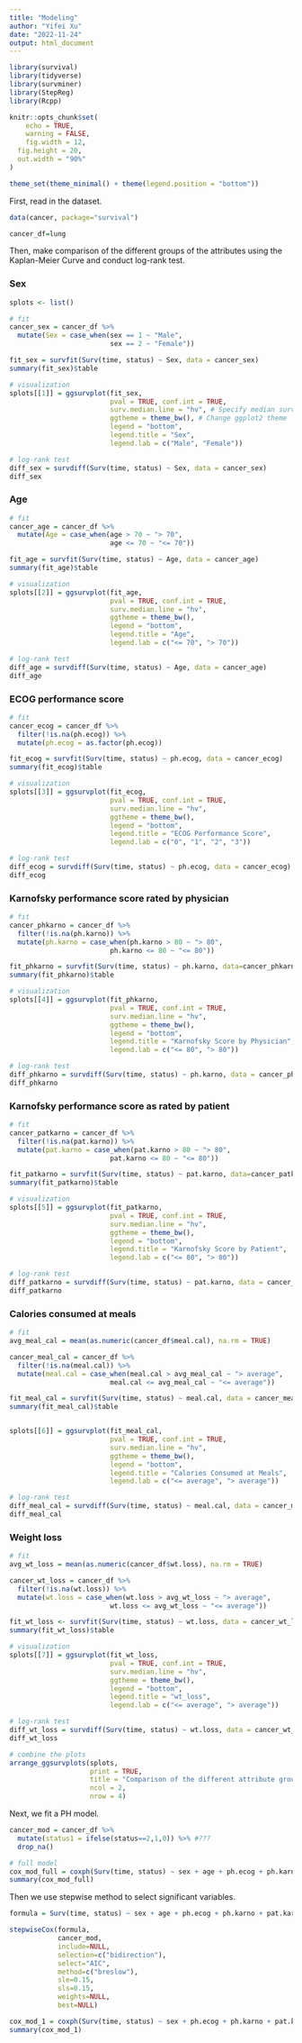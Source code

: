 ```yaml
---
title: "Modeling"
author: "Yifei Xu"
date: "2022-11-24"
output: html_document
---
```


```r
library(survival)
library(tidyverse)
library(survminer)
library(StepReg)
library(Rcpp)
```

```r
knitr::opts_chunk$set(
	echo = TRUE,
	warning = FALSE,
	fig.width = 12, 
  fig.height = 20,
  out.width = "90%"
)

theme_set(theme_minimal() + theme(legend.position = "bottom"))
```


First, read in the dataset.

```r
data(cancer, package="survival")

cancer_df=lung
```

Then, make comparison of the different groups of the attributes using the Kaplan-Meier Curve and conduct log-rank test.

### Sex
```r
splots <- list()

# fit
cancer_sex = cancer_df %>%
  mutate(Sex = case_when(sex == 1 ~ "Male",
                         sex == 2 ~ "Female")) 

fit_sex = survfit(Surv(time, status) ~ Sex, data = cancer_sex) 
summary(fit_sex)$table

# visualization
splots[[1]] = ggsurvplot(fit_sex,
                         pval = TRUE, conf.int = TRUE,
                         surv.median.line = "hv", # Specify median survival
                         ggtheme = theme_bw(), # Change ggplot2 theme
                         legend = "bottom", 
                         legend.title = "Sex",
                         legend.lab = c("Male", "Female"))

# log-rank test
diff_sex = survdiff(Surv(time, status) ~ Sex, data = cancer_sex) 
diff_sex
```

### Age
```r
# fit
cancer_age = cancer_df %>%
  mutate(Age = case_when(age > 70 ~ "> 70",
                         age <= 70 ~ "<= 70")) 

fit_age = survfit(Surv(time, status) ~ Age, data = cancer_age)
summary(fit_age)$table

# visualization
splots[[2]] = ggsurvplot(fit_age,
                         pval = TRUE, conf.int = TRUE,
                         surv.median.line = "hv", 
                         ggtheme = theme_bw(), 
                         legend = "bottom", 
                         legend.title = "Age",
                         legend.lab = c("<= 70", "> 70"))

# log-rank test
diff_age = survdiff(Surv(time, status) ~ Age, data = cancer_age) 
diff_age
```

### ECOG performance score

```r
# fit
cancer_ecog = cancer_df %>%
  filter(!is.na(ph.ecog)) %>%
  mutate(ph.ecog = as.factor(ph.ecog))

fit_ecog = survfit(Surv(time, status) ~ ph.ecog, data = cancer_ecog)
summary(fit_ecog)$table

# visualization
splots[[3]] = ggsurvplot(fit_ecog,
                         pval = TRUE, conf.int = TRUE,
                         surv.median.line = "hv", 
                         ggtheme = theme_bw(), 
                         legend = "bottom", 
                         legend.title = "ECOG Performance Score",
                         legend.lab = c("0", "1", "2", "3"))

# log-rank test
diff_ecog = survdiff(Surv(time, status) ~ ph.ecog, data = cancer_ecog) 
diff_ecog
```

### Karnofsky performance score rated by physician
```r
# fit
cancer_phkarno = cancer_df %>%
  filter(!is.na(ph.karno)) %>%
  mutate(ph.karno = case_when(ph.karno > 80 ~ "> 80",
                         ph.karno <= 80 ~ "<= 80")) 

fit_phkarno = survfit(Surv(time, status) ~ ph.karno, data=cancer_phkarno)
summary(fit_phkarno)$table

# visualization
splots[[4]] = ggsurvplot(fit_phkarno,
                         pval = TRUE, conf.int = TRUE,
                         surv.median.line = "hv", 
                         ggtheme = theme_bw(), 
                         legend = "bottom", 
                         legend.title = "Karnofsky Score by Physician",
                         legend.lab = c("<= 80", "> 80"))

# log-rank test
diff_phkarno = survdiff(Surv(time, status) ~ ph.karno, data = cancer_phkarno) 
diff_phkarno
```

### Karnofsky performance score as rated by patient
```r
# fit
cancer_patkarno = cancer_df %>%
  filter(!is.na(pat.karno)) %>%
  mutate(pat.karno = case_when(pat.karno > 80 ~ "> 80",
                         pat.karno <= 80 ~ "<= 80")) 

fit_patkarno = survfit(Surv(time, status) ~ pat.karno, data=cancer_patkarno)
summary(fit_patkarno)$table

# visualization
splots[[5]] = ggsurvplot(fit_patkarno,
                         pval = TRUE, conf.int = TRUE,
                         surv.median.line = "hv", 
                         ggtheme = theme_bw(), 
                         legend = "bottom", 
                         legend.title = "Karnofsky Score by Patient",
                         legend.lab = c("<= 80", "> 80"))

# log-rank test
diff_patkarno = survdiff(Surv(time, status) ~ pat.karno, data = cancer_patkarno) 
diff_patkarno
```

### Calories consumed at meals
```r
# fit
avg_meal_cal = mean(as.numeric(cancer_df$meal.cal), na.rm = TRUE)

cancer_meal_cal = cancer_df %>%
  filter(!is.na(meal.cal)) %>%
  mutate(meal.cal = case_when(meal.cal > avg_meal_cal ~ "> average",
                         meal.cal <= avg_meal_cal ~ "<= average")) 

fit_meal_cal = survfit(Surv(time, status) ~ meal.cal, data = cancer_meal_cal)
summary(fit_meal_cal)$table


splots[[6]] = ggsurvplot(fit_meal_cal, 
                         pval = TRUE, conf.int = TRUE,
                         surv.median.line = "hv", 
                         ggtheme = theme_bw(), 
                         legend = "bottom",
                         legend.title = "Calories Consumed at Meals",
                         legend.lab = c("<= average", "> average"))

# log-rank test
diff_meal_cal = survdiff(Surv(time, status) ~ meal.cal, data = cancer_meal_cal) 
diff_meal_cal

```

### Weight loss

```r
# fit
avg_wt_loss = mean(as.numeric(cancer_df$wt.loss), na.rm = TRUE)

cancer_wt_loss = cancer_df %>%
  filter(!is.na(wt.loss)) %>%
  mutate(wt.loss = case_when(wt.loss > avg_wt_loss ~ "> average",
                         wt.loss <= avg_wt_loss ~ "<= average")) 

fit_wt_loss <- survfit(Surv(time, status) ~ wt.loss, data = cancer_wt_loss)
summary(fit_wt_loss)$table

# visualization
splots[[7]] = ggsurvplot(fit_wt_loss, 
                         pval = TRUE, conf.int = TRUE,
                         surv.median.line = "hv", 
                         ggtheme = theme_bw(), 
                         legend = "bottom",
                         legend.title = "wt_loss",
                         legend.lab = c("<= average", "> average"))

# log-rank test
diff_wt_loss = survdiff(Surv(time, status) ~ wt.loss, data = cancer_wt_loss) 
diff_wt_loss

```

```r
# combine the plots
arrange_ggsurvplots(splots, 
                    print = TRUE,
                    title = "Comparison of the different attribute groups using the Kaplan Meier Curve",
                    ncol = 2, 
                    nrow = 4)
```

Next, we fit a PH model.

```r
cancer_mod = cancer_df %>%
  mutate(status1 = ifelse(status==2,1,0)) %>% #???
  drop_na()

# full model
cox_mod_full = coxph(Surv(time, status) ~ sex + age + ph.ecog + ph.karno + pat.karno + meal.cal + wt.loss, data = cancer_mod)
summary(cox_mod_full)
```

Then we use stepwise method to select significant variables.

```r
formula = Surv(time, status) ~ sex + age + ph.ecog + ph.karno + pat.karno + meal.cal + wt.loss

stepwiseCox(formula, 
            cancer_mod,
            include=NULL,
            selection=c("bidirection"),
            select="AIC",
            method=c("breslow"),
            sle=0.15,
            sls=0.15,
            weights=NULL,
            best=NULL)

cox_mod_1 = coxph(Surv(time, status) ~ sex + ph.ecog + ph.karno + pat.karno + wt.loss, data = cancer_mod)
summary(cox_mod_1)
```





